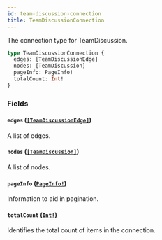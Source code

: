```yaml
---
id: team-discussion-connection
title: TeamDiscussionConnection
---
```


The connection type for TeamDiscussion.

```graphql
type TeamDiscussionConnection {
  edges: [TeamDiscussionEdge]
  nodes: [TeamDiscussion]
  pageInfo: PageInfo!
  totalCount: Int!
}
```

### Fields

#### `edges` ([`[TeamDiscussionEdge]`](/docs/api/objects/team-discussion-edge))

A list of edges.

#### `nodes` ([`[TeamDiscussion]`](/docs/api/objects/team-discussion))

A list of nodes.

#### `pageInfo` ([`PageInfo!`](/docs/api/objects/page-info))

Information to aid in pagination.

#### `totalCount` ([`Int!`](/docs/api/scalars/int))

Identifies the total count of items in the connection.

